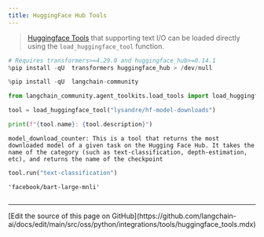 ```yaml
---
title: HuggingFace Hub Tools
---
```


>[Huggingface Tools](https://huggingface.co/docs/transformers/v4.29.0/en/custom_tools) that supporting text I/O can be
loaded directly using the `load_huggingface_tool` function.

```python
# Requires transformers>=4.29.0 and huggingface_hub>=0.14.1
%pip install -qU  transformers huggingface_hub > /dev/null
```

```python
%pip install -qU  langchain-community
```

```python
from langchain_community.agent_toolkits.load_tools import load_huggingface_tool

tool = load_huggingface_tool("lysandre/hf-model-downloads")

print(f"{tool.name}: {tool.description}")
```

```output
model_download_counter: This is a tool that returns the most downloaded model of a given task on the Hugging Face Hub. It takes the name of the category (such as text-classification, depth-estimation, etc), and returns the name of the checkpoint
```

```python
tool.run("text-classification")
```

```output
'facebook/bart-large-mnli'
```

```python

```

---

<Callout icon="pen-to-square" iconType="regular">
  [Edit the source of this page on GitHub](https://github.com/langchain-ai/docs/edit/main/src/oss/python/integrations/tools/huggingface_tools.mdx)
</Callout>
